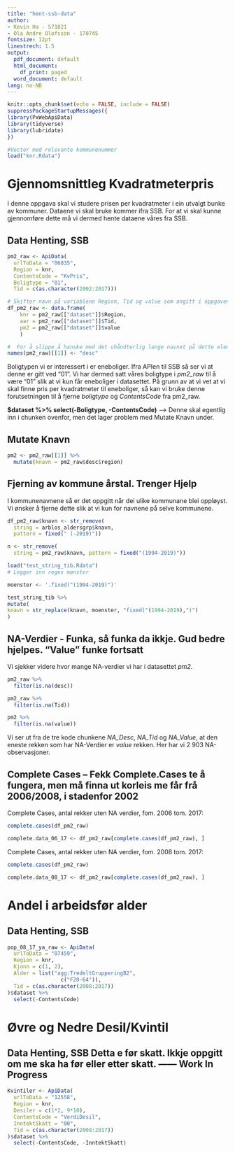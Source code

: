 ```yaml
---
title: "hent-ssb-data"
author:
- Kevin Ha - 571821
- Ola Andre Olofsson - 170745
fontsize: 12pt
linestrech: 1.5
output:
  pdf_document: default
  html_document:
    df_print: paged
  word_document: default
lang: no-NB
---
```


```r
knitr::opts_chunk$set(echo = FALSE, include = FALSE)
suppressPackageStartupMessages({
library(PxWebApiData)
library(tidyverse)
library(lubridate)
})
```

```r
#Vector med relevante kommunenummer
load("knr.Rdata")
```

# Gjennomsnittleg Kvadratmeterpris

I denne oppgava skal vi studere prisen per kvadratmeter i ein utvalgt bunke av kommuner. Dataene vi skal bruke kommer ifra SSB. For at vi skal kunne gjennomføre dette må vi dermed hente dataene våres fra SSB.

## Data Henting, SSB

```r
pm2_raw <- ApiData(
  urlToData = "06035",
  Region = knr,
  ContentsCode = "KvPris",
  Boligtype = "01",
  Tid = c(as.character(2002:2017)))

# Skifter navn på variablene Region, Tid og value som angitt i oppgaven
df_pm2_raw <- data.frame(
    knr = pm2_raw[["dataset"]]$Region,
    aar = pm2_raw[["dataset"]]$Tid,
    pm2 = pm2_raw[["dataset"]]$value
    )

#  For å slippe å hanske med det uhåndterlig lange navnet på dette elementet skifter vi først navn på dette til “desc”.
names(pm2_raw)[[1]] <- "desc"
```

Boligtypen vi er interessert i er eneboliger. Ifra APIen til SSB så ser vi at denne er gitt ved "01". Vi har dermed satt våres boligtype i *pm2_raw* til å være "01" slik at vi kun får eneboliger i datasettet. På grunn av at vi vet at vi skal finne pris per kvadratmeter til eneboliger, så kan vi bruke denne forutsetningen til å fjerne *boligtype* og *ContentsCode* fra pm2_raw.

**$dataset %>% select(-Boligtype, -ContentsCode)** --> Denne skal egentlig inn i chunken ovenfor, men det lager problem med Mutate Knavn under.

## Mutate Knavn

```r
pm2 <- pm2_raw[[1]] %>%
  mutate(knavn = pm2_raw$desc$region)
```

## Fjerning av kommune årstal. **Trenger Hjelp**

I kommunenavnene så er det oppgitt når dei ulike kommunane blei oppløyst. Vi ønsker å fjerne dette slik at vi kun for navnene på selve kommunene.

```r
df_pm2_raw$knavn <- str_remove(
  string = arblos_aldersgrp$knavn,
  pattern = fixed(" (-2019)"))
```
```r
n <- str_remove(
  string = pm2_raw$knavn, pattern = fixed("(1994-2019)"))
```


```r
load("test_string_tib.Rdata")
# Legger inn regex mønster

moenster <- '.fixed("(1994-2019)")'

test_string_tib %>%
mutate(
knavn = str_replace(knavn, moenster, "fixed("(1994-2019),")")
)
```

## NA-Verdier - **Funka, så funka da ikkje. Gud bedre hjelpes. "Value" funke fortsatt**

Vi sjekker videre hvor mange NA-verdier vi har i datasettet *pm2*.

```r
pm2_raw %>% 
  filter(is.na(desc))
```

```r
pm2_raw %>% 
  filter(is.na(Tid))
```

```r
pm2 %>% 
  filter(is.na(value))
```

Vi ser ut fra de tre kode chunkene *NA_Desc*, *NA_Tid* og *NA_Value*, at den eneste rekken som har NA-Verdier er *value* rekken.  Her har vi 2 903 NA-observasjoner.

## Complete Cases -- **Fekk Complete.Cases te å fungera, men må finna ut korleis me får frå 2006/2008, i stadenfor 2002**

Complete Cases, antal rekker uten NA verdier, fom. 2006 tom. 2017:

```r
complete.cases(df_pm2_raw)
```

```r
complete.data_06_17 <- df_pm2_raw[complete.cases(df_pm2_raw), ]
```

Complete Cases, antal rekker uten NA verdier, fom. 2008 tom. 2017:

```r
complete.cases(df_pm2_raw)
```

```r
complete.data_08_17 <- df_pm2_raw[complete.cases(df_pm2_raw), ]
```

# Andel i arbeidsfør alder

## Data Henting, SSB

```r
pop_08_17_ya_raw <- ApiData(
  urlToData = "07459",
  Region = knr,
  Kjonn = c(1, 2),
  Alder = list("agg:TredeltGrupperingB2",
                 c("F20-64")),
  Tid = c(as.character(2008:2017))
)$dataset %>% 
  select(-ContentsCode)
```

# Øvre og Nedre Desil/Kvintil

## Data Henting, SSB **Detta e før skatt. Ikkje oppgitt om me ska ha før eller etter skatt.** ------ **Work In Progress**

```r
Kvintiler <- ApiData(
  urlToData = "12558",
  Region = knr,
  Desiler = c(1*2, 9*10),
  ContentsCode = "VerdiDesil",
  InntektSkatt = "00",
  Tid = c(as.character(2008:2017))
)$dataset %>% 
  select(-ContentsCode, -InntektSkatt)
```

